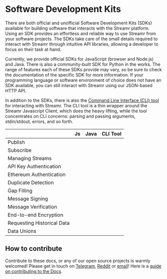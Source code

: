 



# Software Development Kits
There are both official and unofficial Software Development Kits (SDKs) available for building software that interacts with the Streamr platform. Using an SDK provides an effortless and reliable way to use Streamr from your software projects. The SDKs take care of the small details required to interact with Streamr through intuitive API libraries, allowing a developer to focus on their task at hand.

Currently, we provide official SDKs for JavaScript (browser and Node.js) and Java. There is also a community-built SDK for Python in the works. The range of features each of these SDKs provide may vary, so be sure to check the documentation of the specific SDK for more information. If your programming language or software environment of choice does not have an SDK available, you can still interact with Streamr using our <Link to={docsLinks.api}>JSON-based HTTP API</Link>.

In addition to the SDKs, there is also the <a target="_blank" href={links.external.cliTool}>Command Line Interface (CLI) tool</a> for interacting with Streamr. The CLI tool is a thin wrapper around the <Link to={docsLinks.javascriptSdk}>Streamr Javascript Client</Link>, which does the heavy lifting, while the tool concentrates on CLI concerns: parsing and passing arguments, stdin/stdout, errors, and so forth.

<table className={cx(docsStyles.striped, sdkStyles.matrix)}>
    <thead>
        <tr>
            <th></th>
            <th>Js</th>
            <th>Java</th>
            <th>CLI Tool</th>
        </tr>
    </thead>
    <tbody>
        <tr>
            <td>Publish</td>
            <td><SvgIcon name="tick" className={sdkStyles.tick}/></td>
            <td><SvgIcon name="tick" className={sdkStyles.tick}/></td>
            <td><SvgIcon name="tick" className={sdkStyles.tick}/></td>
        </tr>
        <tr>
            <td>Subscribe</td>
            <td><SvgIcon name="tick" className={sdkStyles.tick}/></td>
            <td><SvgIcon name="tick" className={sdkStyles.tick}/></td>
            <td><SvgIcon name="tick" className={sdkStyles.tick}/></td>
        </tr>
        <tr>
            <td>Managing Streams</td>
            <td><SvgIcon name="tick" className={sdkStyles.tick}/></td>
            <td><SvgIcon name="tick" className={sdkStyles.tick}/></td>
            <td><SvgIcon name="crossMedium" className={sdkStyles.cross}/></td>
        </tr>
        <tr>
            <td>API Key Authentication</td>
            <td><SvgIcon name="tick" className={sdkStyles.tick}/></td>
            <td><SvgIcon name="tick" className={sdkStyles.tick}/></td>
            <td><SvgIcon name="tick" className={sdkStyles.tick}/></td>
        </tr>
        <tr>
            <td>Ethereum Authentication</td>
            <td><SvgIcon name="tick" className={sdkStyles.tick}/></td>
            <td><SvgIcon name="tick" className={sdkStyles.tick}/></td>
            <td><SvgIcon name="crossMedium" className={sdkStyles.cross}/></td>
        </tr>
        <tr>
            <td>Duplicate Detection</td>
            <td><SvgIcon name="tick" className={sdkStyles.tick}/></td>
            <td><SvgIcon name="tick" className={sdkStyles.tick}/></td>
            <td><SvgIcon name="tick" className={sdkStyles.tick}/></td>
        </tr>
        <tr>
            <td>Gap Filling</td>
            <td><SvgIcon name="tick" className={sdkStyles.tick}/></td>
            <td><SvgIcon name="tick" className={sdkStyles.tick}/></td>
            <td><SvgIcon name="tick" className={sdkStyles.tick}/></td>
        </tr>
        <tr>
            <td>Message Signing</td>
            <td><SvgIcon name="tick" className={sdkStyles.tick}/></td>
            <td><SvgIcon name="tick" className={sdkStyles.tick}/></td>
            <td><SvgIcon name="crossMedium" className={sdkStyles.cross}/></td>
        </tr>
        <tr>
            <td>Message Verification</td>
            <td><SvgIcon name="tick" className={sdkStyles.tick}/></td>
            <td><SvgIcon name="tick" className={sdkStyles.tick}/></td>
            <td><SvgIcon name="tick" className={sdkStyles.tick}/></td>
        </tr>
        <tr>
            <td>End-to-end Encryption</td>
            <td><SvgIcon name="tick" className={sdkStyles.tick}/></td>
            <td><SvgIcon name="tick" className={sdkStyles.tick}/></td>
            <td><SvgIcon name="crossMedium" className={sdkStyles.cross}/></td>
        </tr>
        <tr>
            <td>Requesting Historical Data</td>
            <td><SvgIcon name="tick" className={sdkStyles.tick}/></td>
            <td><SvgIcon name="tick" className={sdkStyles.tick}/></td>
            <td><SvgIcon name="tick" className={sdkStyles.tick}/></td>
        </tr>
        <tr>
            <td>Data Unions</td>
            <td><SvgIcon name="tick" className={sdkStyles.tick}/></td>
            <td><SvgIcon name="crossMedium" className={sdkStyles.cross}/></td>
            <td><SvgIcon name="crossMedium" className={sdkStyles.cross}/></td>
        </tr>
    </tbody>
</table>

## How to contribute
Contribute to these docs, or any of our open source projects is warmly welcomed!
Please get in touch on [Telegram](https://t.me/streamrdata), [Reddit](https://www.reddit.com/r/streamr/) or [email](mailto:contact@streamr.com)! Here is a <a href="https://github.com/streamr-dev/streamr-platform/blob/master/app/src/docs/docsEditingGuide.md">guide on contributing to the Docs</a>.
